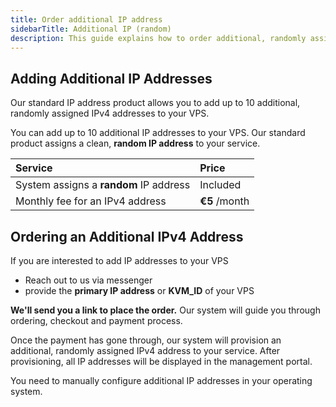 ```yaml
---
title: Order additional IP address
sidebarTitle: Additional IP (random)
description: This guide explains how to order additional, randomly assigned, IPv4 addresses to your VPS
---
```



## Adding Additional IP Addresses

Our standard IP address product allows you to add up to 10 additional, randomly assigned IPv4 addresses to your VPS.

You can add up to 10 additional IP addresses to your VPS. Our standard product assigns a clean, **random IP address** to your service.



| Service                                | Price         |
| :------------------------------------- | :------------ |
| System assigns a **random** IP address | Included      |
| Monthly fee for an IPv4 address        | **€5** /month |



## Ordering an Additional IPv4 Address

If you are interested to add IP addresses to your VPS

* Reach out to us via messenger
* provide the **primary IP address** or **KVM_ID** of your VPS


**We'll send you a link to place the order.** 
Our system will guide you through ordering, checkout and payment process.

Once the payment has gone through, our system will provision an additional, randomly assigned IPv4 address to your service. After provisioning, all IP addresses will be displayed in the management portal. 

You need to manually configure additional IP addresses in your operating system.

<CtaButton label="Pick IP yourself" link="./order-bespoke-ip-address" />
